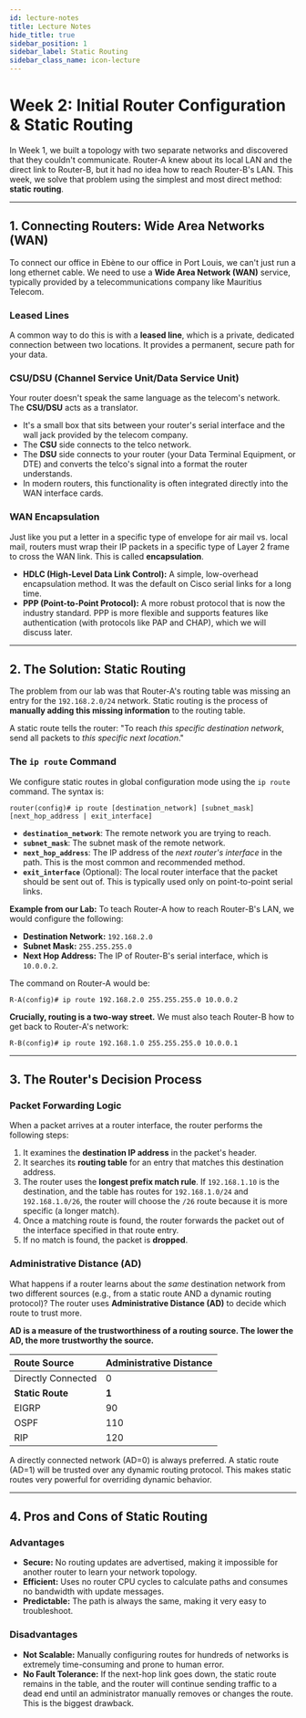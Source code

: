 ```yaml
---
id: lecture-notes 
title: Lecture Notes
hide_title: true
sidebar_position: 1
sidebar_label: Static Routing
sidebar_class_name: icon-lecture
---
```


<ModuleBanner />


# Week 2: Initial Router Configuration & Static Routing

In Week 1, we built a topology with two separate networks and discovered that they couldn't communicate. Router-A knew about its local LAN and the direct link to Router-B, but it had no idea how to reach Router-B's LAN. This week, we solve that problem using the simplest and most direct method: **static routing**.

---

## 1. Connecting Routers: Wide Area Networks (WAN)

To connect our office in Ebène to our office in Port Louis, we can't just run a long ethernet cable. We need to use a **Wide Area Network (WAN)** service, typically provided by a telecommunications company like Mauritius Telecom.

### Leased Lines
A common way to do this is with a **leased line**, which is a private, dedicated connection between two locations. It provides a permanent, secure path for your data.

### CSU/DSU (Channel Service Unit/Data Service Unit)
Your router doesn't speak the same language as the telecom's network. The **CSU/DSU** acts as a translator.
- It's a small box that sits between your router's serial interface and the wall jack provided by the telecom company.
- The **CSU** side connects to the telco network.
- The **DSU** side connects to your router (your Data Terminal Equipment, or DTE) and converts the telco's signal into a format the router understands.
- In modern routers, this functionality is often integrated directly into the WAN interface cards.

### WAN Encapsulation
Just like you put a letter in a specific type of envelope for air mail vs. local mail, routers must wrap their IP packets in a specific type of Layer 2 frame to cross the WAN link. This is called **encapsulation**.

- **HDLC (High-Level Data Link Control):** A simple, low-overhead encapsulation method. It was the default on Cisco serial links for a long time.
- **PPP (Point-to-Point Protocol):** A more robust protocol that is now the industry standard. PPP is more flexible and supports features like authentication (with protocols like PAP and CHAP), which we will discuss later.

---

## 2. The Solution: Static Routing

The problem from our lab was that Router-A's routing table was missing an entry for the `192.168.2.0/24` network. Static routing is the process of **manually adding this missing information** to the routing table.

A static route tells the router: "To reach *this specific destination network*, send all packets to *this specific next location*."

### The `ip route` Command
We configure static routes in global configuration mode using the `ip route` command. The syntax is:

`router(config)# ip route [destination_network] [subnet_mask] [next_hop_address | exit_interface]`

- **`destination_network`**: The remote network you are trying to reach.
- **`subnet_mask`**: The subnet mask of the remote network.
- **`next_hop_address`**: The IP address of the *next router's interface* in the path. This is the most common and recommended method.
- **`exit_interface`** (Optional): The local router interface that the packet should be sent out of. This is typically used only on point-to-point serial links.

**Example from our Lab:**
To teach Router-A how to reach Router-B's LAN, we would configure the following:

- **Destination Network:** `192.168.2.0`
- **Subnet Mask:** `255.255.255.0`
- **Next Hop Address:** The IP of Router-B's serial interface, which is `10.0.0.2`.

The command on Router-A would be:
```
R-A(config)# ip route 192.168.2.0 255.255.255.0 10.0.0.2
```
**Crucially, routing is a two-way street.** We must also teach Router-B how to get back to Router-A's network:
```
R-B(config)# ip route 192.168.1.0 255.255.255.0 10.0.0.1
```

---

## 3. The Router's Decision Process

### Packet Forwarding Logic
When a packet arrives at a router interface, the router performs the following steps:
1.  It examines the **destination IP address** in the packet's header.
2.  It searches its **routing table** for an entry that matches this destination address.
3.  The router uses the **longest prefix match rule**. If `192.168.1.10` is the destination, and the table has routes for `192.168.1.0/24` and `192.168.1.0/26`, the router will choose the `/26` route because it is more specific (a longer match).
4.  Once a matching route is found, the router forwards the packet out of the interface specified in that route entry.
5.  If no match is found, the packet is **dropped**.

### Administrative Distance (AD)
What happens if a router learns about the *same* destination network from two different sources (e.g., from a static route AND a dynamic routing protocol)? The router uses **Administrative Distance (AD)** to decide which route to trust more.

**AD is a measure of the trustworthiness of a routing source. The lower the AD, the more trustworthy the source.**

| Route Source | Administrative Distance |
| :--- | :--- |
| Directly Connected | 0 |
| **Static Route** | **1** |
| EIGRP | 90 |
| OSPF | 110 |
| RIP | 120 |

A directly connected network (AD=0) is always preferred. A static route (AD=1) will be trusted over any dynamic routing protocol. This makes static routes very powerful for overriding dynamic behavior.

---

## 4. Pros and Cons of Static Routing

### Advantages
- **Secure:** No routing updates are advertised, making it impossible for another router to learn your network topology.
- **Efficient:** Uses no router CPU cycles to calculate paths and consumes no bandwidth with update messages.
- **Predictable:** The path is always the same, making it very easy to troubleshoot.

### Disadvantages
- **Not Scalable:** Manually configuring routes for hundreds of networks is extremely time-consuming and prone to human error.
- **No Fault Tolerance:** If the next-hop link goes down, the static route remains in the table, and the router will continue sending traffic to a dead end until an administrator manually removes or changes the route. This is the biggest drawback.

